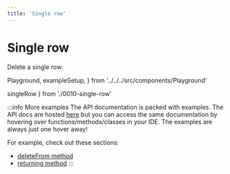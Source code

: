 ```yaml
---
title: 'Single row'
---
```


# Single row

Delete a single row:

  Playground,
  exampleSetup,
} from '../../../src/components/Playground'

  singleRow
} from './0010-single-row'

<div style={{ marginBottom: '1em' }}>
  <Playground code={singleRow} setupCode={exampleSetup} />
</div>

:::info More examples
The API documentation is packed with examples. The API docs are hosted [here](https://kysely-org.github.io/kysely-apidoc/)
but you can access the same documentation by hovering over functions/methods/classes in your IDE. The examples are always
just one hover away!

For example, check out these sections:
 - [deleteFrom method](https://kysely-org.github.io/kysely-apidoc/classes/Kysely.html#deleteFrom)
 - [returning method](https://kysely-org.github.io/kysely-apidoc/classes/DeleteQueryBuilder.html#returning)
:::